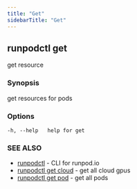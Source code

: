 ```yaml
---
title: "Get"
sidebarTitle: "Get"
---
```


## runpodctl get

get resource

### Synopsis

get resources for pods

### Options

```text
-h, --help   help for get
```

### SEE ALSO

* [runpodctl](/runpodctl/reference/runpodctl) - CLI for runpod.io
* [runpodctl get cloud](/runpodctl/reference/runpodctl_get_cloud) - get all cloud gpus
* [runpodctl get pod](/runpodctl/reference/runpodctl_get_pod) - get all pods
